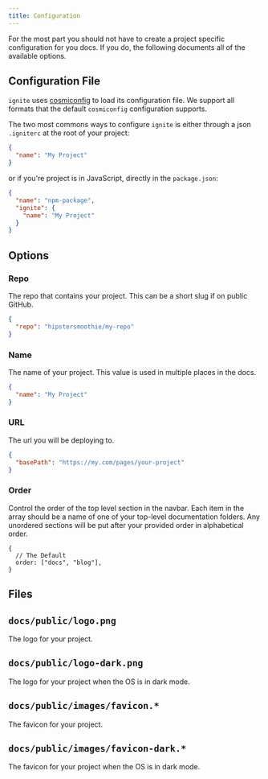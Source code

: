 ```yaml
---
title: Configuration
---
```


For the most part you should not have to create a project specific configuration for you docs.
If you do, the following documents all of the available options.

## Configuration File

`ignite` uses [cosmiconfig](https://www.npmjs.com/package/cosmiconfig) to load its configuration file.
We support all formats that the default `cosmiconfig` configuration supports.

The two most commons ways to configure `ignite` is either through a json `.igniterc` at the root of your project:

```json
{
  "name": "My Project"
}
```

or if you're project is in JavaScript, directly in the `package.json`:

```json
{
  "name": "npm-package",
  "ignite": {
    "name": "My Project"
  }
}
```

## Options

### Repo

The repo that contains your project.
This can be a short slug if on public GitHub.

```json
{
  "repo": "hipstersmoothie/my-repo"
}
```

### Name

The name of your project.
This value is used in multiple places in the docs.

```json
{
  "name": "My Project"
}
```

### URL

The url you will be deploying to.

```json
{
  "basePath": "https://my.com/pages/your-project"
}
```

### Order

Control the order of the top level section in the navbar.
Each item in the array should be a name of one of your top-level documentation folders.
Any unordered sections will be put after your provided order in alphabetical order.

```json5
{
  // The Default
  order: ["docs", "blog"],
}
```

## Files

## `docs/public/logo.png`

The logo for your project.

## `docs/public/logo-dark.png`

The logo for your project when the OS is in dark mode.

## `docs/public/images/favicon.*`

The favicon for your project.

## `docs/public/images/favicon-dark.*`

The favicon for your project when the OS is in dark mode.

